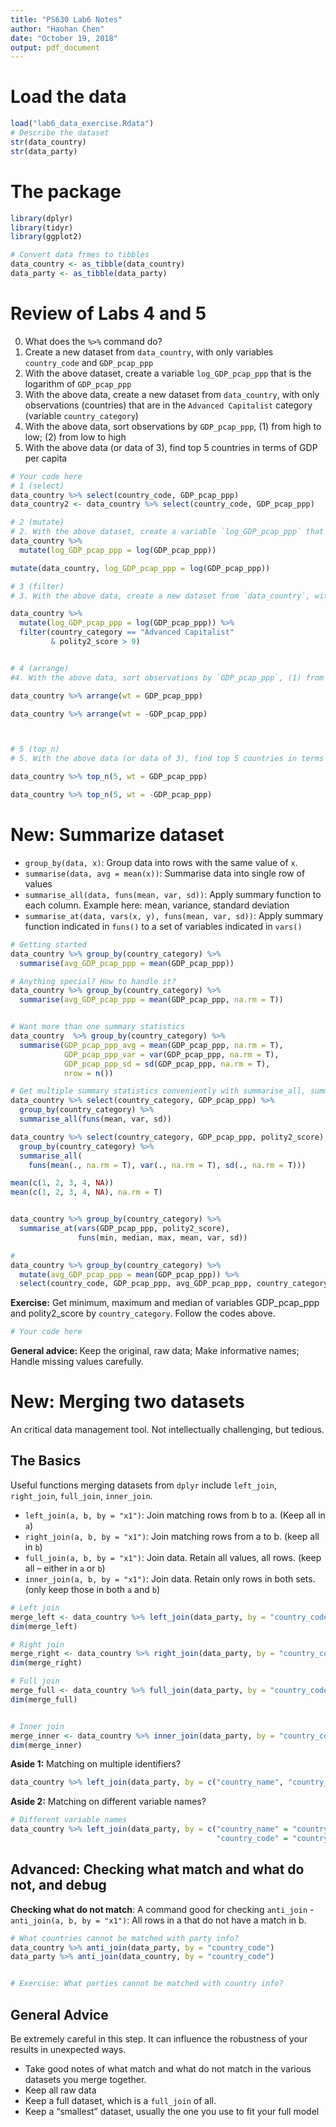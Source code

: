 ```yaml
---
title: "PS630 Lab6 Notes"
author: "Haohan Chen"
date: "October 19, 2018"
output: pdf_document
---
```


# Load the data

```r
load("lab6_data_exercise.Rdata")
# Describe the dataset
str(data_country)
str(data_party)
```

# The package

```r
library(dplyr)
library(tidyr)
library(ggplot2)

# Convert data frmes to tibbles
data_country <- as_tibble(data_country)
data_party <- as_tibble(data_party)
```



# Review of Labs 4 and 5

0. What does the `%>%` command do?
1. Create a new dataset from `data_country`, with only variables `country_code` and `GDP_pcap_ppp`
2. With the above dataset, create a variable `log_GDP_pcap_ppp` that is the logarithm of `GDP_pcap_ppp`
3. With the above data, create a new dataset from `data_country`, with only observations (countries) that are in the `Advanced Capitalist` category (variable `country_category`)
4. With the above data, sort observations by `GDP_pcap_ppp`, (1) from high to low; (2) from low to high
5. With the above data (or data of 3), find top 5 countries in terms of GDP per capita

```r
# Your code here
# 1 (select)
data_country %>% select(country_code, GDP_pcap_ppp)
data_country2 <- data_country %>% select(country_code, GDP_pcap_ppp)

# 2 (mutate)
# 2. With the above dataset, create a variable `log_GDP_pcap_ppp` that is the logarithm of `GDP_pcap_ppp`
data_country %>% 
  mutate(log_GDP_pcap_ppp = log(GDP_pcap_ppp))

mutate(data_country, log_GDP_pcap_ppp = log(GDP_pcap_ppp))

# 3 (filter)
# 3. With the above data, create a new dataset from `data_country`, with only observations (countries) that are in the `Advanced Capitalist` category (variable `country_category`)

data_country %>% 
  mutate(log_GDP_pcap_ppp = log(GDP_pcap_ppp)) %>%
  filter(country_category == "Advanced Capitalist"
         & polity2_score > 9)


# 4 (arrange)
#4. With the above data, sort observations by `GDP_pcap_ppp`, (1) from high to low; (2) from low to high

data_country %>% arrange(wt = GDP_pcap_ppp)

data_country %>% arrange(wt = -GDP_pcap_ppp)



# 5 (top_n)
# 5. With the above data (or data of 3), find top 5 countries in terms of GDP per capita

data_country %>% top_n(5, wt = GDP_pcap_ppp)

data_country %>% top_n(5, wt = -GDP_pcap_ppp)


```

# New: Summarize dataset

- `group_by(data, x)`: Group data into rows with the same value of `x`.
- `summarise(data, avg = mean(x))`: Summarise data into single row of values
- `summarise_all(data, funs(mean, var, sd))`: Apply summary function to each column. Example here: mean, variance, standard deviation
- `summarise_at(data, vars(x, y), funs(mean, var, sd))`: Apply summary function indicated in `funs() ` to a set of variables indicated in `vars()`

```r
# Getting started
data_country %>% group_by(country_category) %>%
  summarise(avg_GDP_pcap_ppp = mean(GDP_pcap_ppp))

# Anything special? How to handle it?
data_country %>% group_by(country_category) %>%
  summarise(avg_GDP_pcap_ppp = mean(GDP_pcap_ppp, na.rm = T))


# Want more than one summary statistics
data_country  %>% group_by(country_category) %>% 
  summarise(GDP_pcap_ppp_avg = mean(GDP_pcap_ppp, na.rm = T),
            GDP_pcap_ppp_var = var(GDP_pcap_ppp, na.rm = T),
            GDP_pcap_ppp_sd = sd(GDP_pcap_ppp, na.rm = T),
            nrow = n())

# Get multiple summary statistics conveniently with summarise_all, summarise_at
data_country %>% select(country_category, GDP_pcap_ppp) %>%
  group_by(country_category) %>%
  summarise_all(funs(mean, var, sd))

data_country %>% select(country_category, GDP_pcap_ppp, polity2_score) %>%
  group_by(country_category) %>%
  summarise_all(
    funs(mean(., na.rm = T), var(., na.rm = T), sd(., na.rm = T)))

mean(c(1, 2, 3, 4, NA))
mean(c(1, 2, 3, 4, NA), na.rm = T)


data_country %>% group_by(country_category) %>% 
  summarise_at(vars(GDP_pcap_ppp, polity2_score), 
               funs(min, median, max, mean, var, sd))

#
data_country %>% group_by(country_category) %>%
  mutate(avg_GDP_pcap_ppp = mean(GDP_pcap_ppp)) %>%
  select(country_code, GDP_pcap_ppp, avg_GDP_pcap_ppp, country_category)

```

**Exercise:** Get minimum, maximum and median of variables GDP_pcap_ppp and polity2_score by `country_category`. Follow the codes above.

```r
# Your code here
```


**General advice: ** Keep the original, raw data; Make informative names; Handle missing values carefully.

# New: Merging two datasets

An critical data management tool. Not intellectually challenging, but tedious.

## The Basics

Useful functions merging datasets from `dplyr` include `left_join`, `right_join`, `full_join`, `inner_join`.

- `left_join(a, b, by = "x1")`: Join matching rows from b to a. (Keep all in `a`)
- `right_join(a, b, by = "x1")`: Join matching rows from a to b. (keep all in `b`)
- `full_join(a, b, by = "x1")`: Join data. Retain all values, all rows. (keep all -- either in `a` or `b`)
- `inner_join(a, b, by = "x1")`: Join data. Retain only rows in both sets. (only keep those in both `a` and `b`)

```r
# Left join
merge_left <- data_country %>% left_join(data_party, by = "country_code")
dim(merge_left)

# Right join
merge_right <- data_country %>% right_join(data_party, by = "country_code")
dim(merge_right)

# Full join
merge_full <- data_country %>% full_join(data_party, by = "country_code")
dim(merge_full)


# Inner join
merge_inner <- data_country %>% inner_join(data_party, by = "country_code")
dim(merge_inner)

```

**Aside 1:** Matching on multiple identifiers?
```r
data_country %>% left_join(data_party, by = c("country_name", "country_code"))
```

**Aside 2:** Matching on different variable names?

```r
# Different variable names
data_country %>% left_join(data_party, by = c("country_name" = "country_name", 
                                              "country_code" = "country_code"))

```

## Advanced: Checking what match and what do not, and debug

**Checking what do not match**: A command good for checking `anti_join`
- `anti_join(a, b, by = "x1")`: All rows in a that do not have a match in b.

```r
# What countries cannot be matched with party info?
data_country %>% anti_join(data_party, by = "country_code")
data_party %>% anti_join(data_country, by = "country_code")


# Exercise: What parties cannot be matched with country info?

```




## General Advice

Be extremely careful in this step. It can influence the robustness of your results in unexpected ways.

- Take good notes of what match and what do not match in the various datasets you merge together. 
- Keep all raw data
- Keep a full dataset, which is a `full_join` of all.
- Keep a "smallest" dataset, usually the one you use to fit your full model

